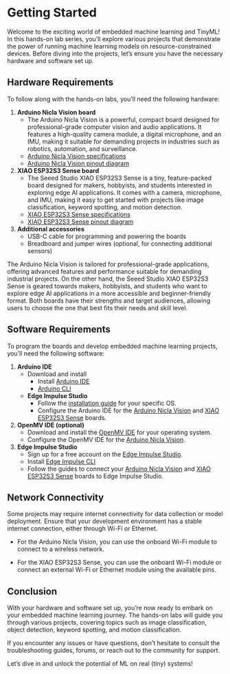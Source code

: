 # Getting Started {.unnumbered}

Welcome to the exciting world of embedded machine learning and TinyML! In this hands-on lab series, you'll explore various projects that demonstrate the power of running machine learning models on resource-constrained devices. Before diving into the projects, let's ensure you have the necessary hardware and software set up.

## Hardware Requirements

To follow along with the hands-on labs, you'll need the following hardware:

1. **Arduino Nicla Vision board**
   - The Arduino Nicla Vision is a powerful, compact board designed for professional-grade computer vision and audio applications. It features a high-quality camera module, a digital microphone, and an IMU, making it suitable for demanding projects in industries such as robotics, automation, and surveillance.
   - [Arduino Nicla Vision specifications](https://docs.arduino.cc/hardware/nicla-vision)
   - [Arduino Nicla Vision pinout diagram](https://docs.arduino.cc/resources/pinouts/ABX00051-full-pinout.pdf)

2. **XIAO ESP32S3 Sense board**
   - The Seeed Studio XIAO ESP32S3 Sense is a tiny, feature-packed board designed for makers, hobbyists, and students interested in exploring edge AI applications. It comes with a camera, microphone, and IMU, making it easy to get started with projects like image classification, keyword spotting, and motion detection.
   - [XIAO ESP32S3 Sense specifications](https://wiki.seeedstudio.com/xiao_esp32s3_getting_started/#specification)
   - [XIAO ESP32S3 Sense pinout diagram](https://wiki.seeedstudio.com/xiao_esp32s3_getting_started/#hardware-overview)

3. **Additional accessories**
   - USB-C cable for programming and powering the boards
   - Breadboard and jumper wires (optional, for connecting additional sensors)

The Arduino Nicla Vision is tailored for professional-grade applications, offering advanced features and performance suitable for demanding industrial projects. On the other hand, the Seeed Studio XIAO ESP32S3 Sense is geared towards makers, hobbyists, and students who want to explore edge AI applications in a more accessible and beginner-friendly format. Both boards have their strengths and target audiences, allowing users to choose the one that best fits their needs and skill level.

## Software Requirements

To program the boards and develop embedded machine learning projects, you'll need the following software:

1. **Arduino IDE**
   - Download and install
     * Install [Arduino IDE](https://www.arduino.cc/en/software)
     * [Arduino CLI](https://arduino.github.io/arduino-cli/1.0/)

   - **Edge Impulse Studio**
     * Follow the [installation guide](https://docs.arduino.cc/software/ide-v1/tutorials/Windows) for your specific OS.
     * Configure the Arduino IDE for the [Arduino Nicla Vision](https://docs.arduino.cc/software/ide-v1/tutorials/getting-started/cores/arduino-mbed_nicla) and [XIAO ESP32S3 Sense](https://wiki.seeedstudio.com/xiao_esp32s3_getting_started/#software-setup) boards.

2. **OpenMV IDE (optional)**
   - Download and install the [OpenMV IDE](https://openmv.io/pages/download) for your operating system.
   - Configure the OpenMV IDE for the [Arduino Nicla Vision](https://docs.arduino.cc/tutorials/nicla-vision/getting-started/).

3. **Edge Impulse Studio**
   - Sign up for a free account on the [Edge Impulse Studio](https://studio.edgeimpulse.com/login).
   - Install [Edge Impulse CLI](https://docs.edgeimpulse.com/docs/tools/edge-impulse-cli/cli-installation)
   - Follow the guides to connect your [Arduino Nicla Vision](https://docs.edgeimpulse.com/docs/edge-ai-hardware/mcu/arduino-nicla-vision) and [XIAO ESP32S3 Sense](https://docs.edgeimpulse.com/docs/edge-ai-hardware/mcu/seeed-xiao-esp32s3-sense) boards to Edge Impulse Studio.

## Network Connectivity

Some projects may require internet connectivity for data collection or model deployment. Ensure that your development environment has a stable internet connection, either through Wi-Fi or Ethernet.

* For the Arduino Nicla Vision, you can use the onboard Wi-Fi module to connect to a wireless network.

* For the XIAO ESP32S3 Sense, you can use the onboard Wi-Fi module or connect an external Wi-Fi or Ethernet module using the available pins.

## Conclusion

With your hardware and software set up, you're now ready to embark on your embedded machine learning journey. The hands-on labs will guide you through various projects, covering topics such as image classification, object detection, keyword spotting, and motion classification.

If you encounter any issues or have questions, don't hesitate to consult the troubleshooting guides, forums, or reach out to the community for support.

Let's dive in and unlock the potential of ML on real (tiny) systems!

